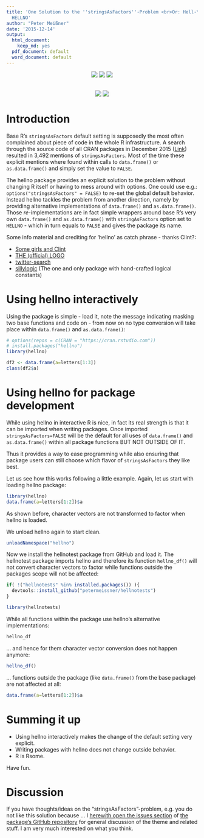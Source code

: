 ```yaml
---
title: 'One Solution to the ''stringsAsFactors''-Problem <br>Or: Hell-Yeah there is
  HELLNO'
author: "Peter Meißner"
date: '2015-12-14'
output:
  html_document:
    keep_md: yes
  pdf_document: default
  word_document: default
---
```

<!--
<div style="text-align:center;">
[![](blogpost/fig/logohellno100.png)](http://rtalk.org/strings-as-factors_hell-no_hex-sticker/) [![](blogpost/fig/clinthellno100.png)](https://twitter.com/zenrhino/status/623226883644129280) [![](blogpost/fig/hellno100.png)](https://cran.r-project.org/web/packages/hellno/index.html)
</div>
-->

<div style="text-align:center;">
![](blogpost/fig/logohellno100.png)
![](blogpost/fig/clinthellno100.png) 
![](blogpost/fig/hellno100.png)
</div>

<div style="text-align:center;">    
  <br>
  [![](http://www.r-pkg.org/badges/version/hellno)](https://cran.r-project.org/web/packages/hellno/index.html)
  ![](http://cranlogs.r-pkg.org/badges/grand-total/hellno)
</div>

# Introduction

Base R's `stringsAsFactors` default setting is supposedly the 
  most often complained about piece of code in the whole R infrastructure. 
  A search through the source code of all CRAN packages in December 2015 ([Link](https://github.com/search?utf8=%E2%9C%93&q=user%3Acran+stringsAsFactors&type=Code))
  resulted in 3,492 mentions of `stringsAsFactors`. Most of the time these explicit 
  mentions where found within calls to `data.frame()` or `as.data.frame()` and 
  simply set the value to `FALSE`. 
  
  The hellno package provides an explicit solution to the problem without 
  changing R itself or having to mess around with options. One could use e.g.:
  `options("stringsAsFactors" = FALSE)` to re-set the global default behavior. 
  Instead hellno tackles the problem from another direction, namely by 
  providing alternative implementations of `data.frame()` and `as.data.frame()`. 
  Those *re*-implementations are in fact simple wrappers around base R's very own 
  `data.frame()` and `as.data.frame()` with `stringAsFactors` option set to 
  `HELLNO` - which in turn equals to `FALSE` and gives the package its name.
  
  Some info material and crediting for 'hellno' as catch phrase - thanks Clint?: 
  
  - [Some girls and Clint](https://twitter.com/zenrhino/status/623226883644129280)
  - [THE (official) LOGO](http://rtalk.org/strings-as-factors_hell-no_hex-sticker/)
  - [twitter-search](https://twitter.com/search?q=stringsAsFactors%3DHELLNO&src=typd) 
  - [sillylogic](https://github.com/nutterb/sillylogic/blob/master/README.md) (The one and only package with hand-crafted logical constants)



# Using hellno interactively

Using the package is simple - load it, note the message indicating masking two base functions and code on - from now on no type conversion will take place within `data.frame()` and `as.data.frame()`:

```r
# options(repos = c(CRAN = "https://cran.rstudio.com"))
# install.packages("hellno")
library(hellno)
```

```r
df2 <- data.frame(a=letters[1:3])
class(df2$a)
```



# Using hellno for package development

While using hellno in interactive R is nice, in fact its real strength is 
that it can be imported when writing packages. 
Once imported `stringsAsFactors=FALSE` will be the default for all uses of 
`data.frame()` and `as.data.frame()` within all package functions BUT NOT OUTSIDE OF IT. 

Thus it provides a way to ease programming while also ensuring that package users can
still choose which flavor of `stringsAsFactors` they like best. 


Let us see how this works following a little example. Again, let us start with loading hellno package:

```r
library(hellno)
data.frame(a=letters[1:2])$a 
```

As shown before, character vectors are not transformed to factor when hellno is loaded.

We unload hellno again to start clean. 

```r
unloadNamespace("hellno")
```

Now we install the hellnotest package from GitHub and load it. The hellnotest package imports hellno and therefore its function `hellno_df()` will not convert character vectors to factor while functions outside the packages scope will not be affected: 


```r
if( !("hellnotests" %in% installed.packages()) ){
  devtools::install_github("petermeissner/hellnotests")
}

library(hellnotests)
```

While all functions within the package use hellno's alternative implementations:

```r
hellno_df
```

... and hence for them character vector conversion does not happen anymore:

```r
hellno_df()
```

... functions outside the package (like `data.frame()` from the base package) are not affected at all: 

```r
data.frame(a=letters[1:2])$a 
```


# Summing it up


- Using hellno interactively makes the change of the default setting very explicit. 
- Writing packages with hellno does not change outside behavior. 
- R is Rsome. 


Have fun.

# Discussion

If you have thoughts/ideas on the "stringsAsFactors"-problem, e.g. you do not like this solution because ... I [herewith open the issues section](https://github.com/petermeissner/hellno/issues) of [the package's GitHub repository](https://github.com/petermeissner/hellno) for general discussion of the theme and related stuff. I am very much interested on what you think. 








